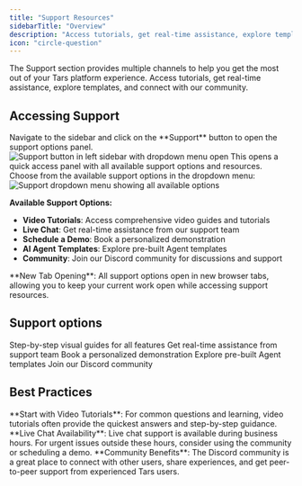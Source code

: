 ```yaml
---
title: "Support Resources"
sidebarTitle: "Overview"
description: "Access tutorials, get real-time assistance, explore templates, and connect with the Tars community"
icon: "circle-question"
---
```


The Support section provides multiple channels to help you get the most out of your Tars platform experience. Access tutorials, get real-time assistance, explore templates, and connect with our community.

## Accessing Support

<Steps>
<Step title="Click Support Button" icon="circle-question">
  Navigate to the sidebar and click on the **Support** button to open the support options panel.
  
  <Frame>
  <img src="/images/dashboard/support/step-1-click-support.png" alt="Support button in left sidebar with dropdown menu open" />
  </Frame>
  
  <Check>
  This opens a quick access panel with all available support options and resources.
  </Check>
</Step>

<Step title="Select support option" icon="list">
  Choose from the available support options in the dropdown menu:
  
  <Frame>
  <img src="/images/dashboard/support/step-2-click-relevant-option.png" alt="Support dropdown menu showing all available options" />
  </Frame>
  
  **Available Support Options:**
  - **Video Tutorials**: Access comprehensive video guides and tutorials
  - **Live Chat**: Get real-time assistance from our support team
  - **Schedule a Demo**: Book a personalized demonstration
  - **AI Agent Templates**: Explore pre-built Agent templates
  - **Community**: Join our Discord community for discussions and support
  
  <Info>
  **New Tab Opening**: All support options open in new browser tabs, allowing you to keep your current work open while accessing support resources.
  </Info>
</Step>
</Steps>

## Support options

<CardGroup cols={2}>
  <Card title="Video Tutorials" icon="video" href="/platform-fundamentals/platform-tour/support/video-tutorials">
    Step-by-step visual guides for all features
  </Card>

  <Card title="Live Chat" icon="comments" href="/platform-fundamentals/platform-tour/support/live-chat">
    Get real-time assistance from support team
  </Card>

  <Card title="Schedule a Demo" icon="calendar" href="/platform-fundamentals/platform-tour/support/schedule-demo">
    Book a personalized demonstration
  </Card>

  <Card title="AI Agent Templates" icon="template" href="/platform-fundamentals/platform-tour/support/agent-templates">
    Explore pre-built Agent templates
  </Card>

  <Card title="Community" icon="users" href="/platform-fundamentals/platform-tour/support/community">
    Join our Discord community
  </Card>
</CardGroup>

## Best Practices

<Tip>
  **Start with Video Tutorials**: For common questions and learning, video
  tutorials often provide the quickest answers and step-by-step guidance.
</Tip>

<Warning>
  **Live Chat Availability**: Live chat support is available during business
  hours. For urgent issues outside these hours, consider using the community or
  scheduling a demo.
</Warning>

<Info>
  **Community Benefits**: The Discord community is a great place to connect with
  other users, share experiences, and get peer-to-peer support from experienced
  Tars users.
</Info>
